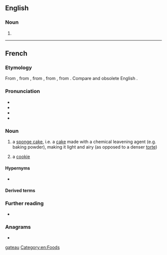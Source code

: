 {{also|gateau}}
==English==

===Noun===
{{en-noun|gâteaux|s}}

# {{alternative form of|en|gateau}}

[[Category:English terms spelled with Â|gateau]]
[[Category:en:Foods]]

----

==French==

===Etymology===
From {{inh|fr|frm|gasteau}}, from {{inh|fr|fro|gastel}}, from {{der|fr|frk|*wastil}}, from {{der|fr|gem-pro|*wastilaz}}, from {{der|fr|ine-pro|*wes-|t=to eat; consume}}. Compare {{cog|ang|wist|t=food; provision; feast}} and obsolete English {{m|en|wastel}}.

===Pronunciation===
* {{fr-IPA}}
* {{audio|fr|Fr-gâteau.ogg|audio}}
* {{homophones|fr|gâteaux|}}
* {{rhymes|fr|o|s=2}}

===Noun===
{{fr-noun|m|gâteaux}}

# a [[sponge cake]], i.e. a [[cake]] made with a chemical leavening agent (e.g. baking powder), making it light and airy (as opposed to a denser [[torte]])
# {{lb|fr|Louisiana French|}} a [[cookie]]

====Hypernyms====
* {{l|fr|pâtisserie}}

====Derived terms====
{{col3|fr
|cerise sur le gâteau
|c'est du gâteau
|fourchette à gâteau
|gâteau de riz
|gâteau mille crêpes
|gâteau sec
|part du gâteau}}

===Further reading===
* {{R:TLFi}}

===Anagrams===
* {{l|fr|augeât}}

{{C|fr|Cakes and pastries}}
{{C|fr|Foods}}